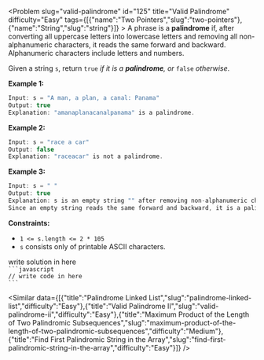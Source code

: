 
<Problem slug="valid-palindrome" id="125" title="Valid Palindrome" difficulty="Easy" tags={[{"name":"Two Pointers","slug":"two-pointers"},{"name":"String","slug":"string"}]} >
    A phrase is a **palindrome** if, after converting all uppercase letters into lowercase letters and removing all non-alphanumeric characters, it reads the same forward and backward. Alphanumeric characters include letters and numbers.

Given a string `s`, return `true` _if it is a **palindrome**, or_ `false` _otherwise_.

**Example 1:**

```javascript 
Input: s = "A man, a plan, a canal: Panama"
Output: true
Explanation: "amanaplanacanalpanama" is a palindrome.

```

**Example 2:**

```javascript 
Input: s = "race a car"
Output: false
Explanation: "raceacar" is not a palindrome.

```

**Example 3:**

```javascript 
Input: s = " "
Output: true
Explanation: s is an empty string "" after removing non-alphanumeric characters.
Since an empty string reads the same forward and backward, it is a palindrome.

```

**Constraints:**

*   `1 <= s.length <= 2 * 105`
*   `s` consists only of printable ASCII characters.
</Problem >

<Solution>
write solution in here
</Solution>

<Code>
```javascript
// write code in here
```
</Code>

<Similar data={[{"title":"Palindrome Linked List","slug":"palindrome-linked-list","difficulty":"Easy"},{"title":"Valid Palindrome II","slug":"valid-palindrome-ii","difficulty":"Easy"},{"title":"Maximum Product of the Length of Two Palindromic Subsequences","slug":"maximum-product-of-the-length-of-two-palindromic-subsequences","difficulty":"Medium"},{"title":"Find First Palindromic String in the Array","slug":"find-first-palindromic-string-in-the-array","difficulty":"Easy"}]} />
